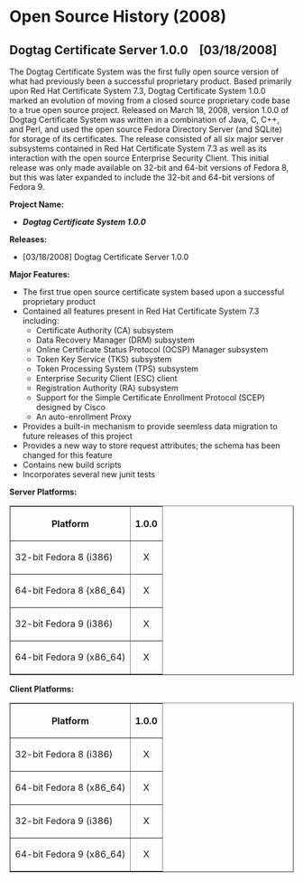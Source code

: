 = Open Source History (2008) =

== Dogtag Certificate Server 1.0.0 &nbsp;&nbsp;&nbsp;[03/18/2008] ==

The Dogtag Certificate System was the first fully open source version of what had previously been a successful proprietary product.  Based primarily upon Red Hat Certificate System 7.3, Dogtag Certificate System 1.0.0 marked an evolution of moving from a closed source proprietary code base to a true open source project.  Released on March 18, 2008, version 1.0.0 of Dogtag Certificate System was written in a combination of Java, C, C++, and Perl, and used the open source Fedora Directory Server (and SQLite) for storage of its certificates.  The release consisted of all six major server subsystems contained in Red Hat Certificate System 7.3 as well as its interaction with the open source Enterprise Security Client.  This initial release was only made available on 32-bit and 64-bit versions of Fedora 8, but this was later expanded to include the 32-bit and 64-bit versions of Fedora 9.

'''Project Name:'''
* '''''Dogtag Certificate System 1.0.0'''''
'''Releases:'''
* [03/18/2008] Dogtag Certificate Server 1.0.0
'''Major Features:'''
* The first true open source certificate system based upon a successful proprietary product
* Contained all features present in Red Hat Certificate System 7.3 including:
** Certificate Authority (CA) subsystem
** Data Recovery Manager (DRM) subsystem
** Online Certificate Status Protocol (OCSP) Manager subsystem
** Token Key Service (TKS) subsystem
** Token Processing System (TPS) subsystem
** Enterprise Security Client (ESC) client
** Registration Authority (RA) subsystem
** Support for the Simple Certificate Enrollment Protocol (SCEP) designed by Cisco
** An auto-enrollment Proxy
* Provides a built-in mechanism to provide seemless data migration to future releases of this project
* Provides a new way to store request attributes; the schema has been changed for this feature
* Contains new build scripts
* Incorporates several new junit tests
'''Server Platforms:'''
    <table border=1>
    <tr>
    <th>Platform</th>
    <th>1.0.0</th>
    </tr>
    <tr>
    <td>32-bit Fedora 8 (i386)</td>
    <td><center>X</center></td>
    </tr>
    <tr>
    <td>64-bit Fedora 8 (x86_64)</td>
    <td><center>X</center></td>
    </tr>
    <tr>
    <td>32-bit Fedora 9 (i386)</td>
    <td><center>X</center></td>
    </tr>
    <tr>
    <td>64-bit Fedora 9 (x86_64)</td>
    <td><center>X</center></td>
    </tr>
    </table>
'''Client Platforms:'''
    <table border=1>
    <tr>
    <th>Platform</th>
    <th>1.0.0</th>
    </tr>
    <tr>
    <td>32-bit Fedora 8 (i386)</td>
    <td><center>X</center></td>
    </tr>
    <tr>
    <td>64-bit Fedora 8 (x86_64)</td>
    <td><center>X</center></td>
    </tr>
    <tr>
    <td>32-bit Fedora 9 (i386)</td>
    <td><center>X</center></td>
    </tr>
    <tr>
    <td>64-bit Fedora 9 (x86_64)</td>
    <td><center>X</center></td>
    </tr>
    </table>